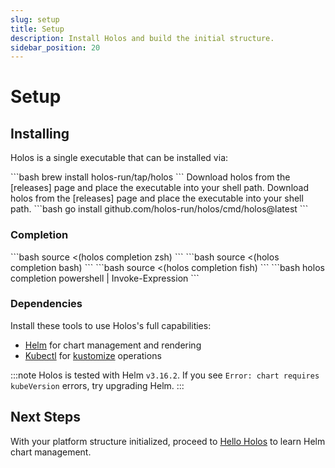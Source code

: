 ```yaml
---
slug: setup
title: Setup
description: Install Holos and build the initial structure.
sidebar_position: 20
---
```



# Setup

## Installing

Holos is a single executable that can be installed via:

<Tabs groupId="FE2C74C8-B3A3-4AEA-BBD3-F57FAA654B6F">
  <TabItem value="brew" label="macOS">
```bash
brew install holos-run/tap/holos
```
  </TabItem>
  <TabItem value="linux" label="Linux">
Download holos from the [releases] page and place the executable into your shell
path.
  </TabItem>
  <TabItem value="win" label="Windows">
Download holos from the [releases] page and place the executable into your shell
path.
  </TabItem>
  <TabItem value="go" label="Go">
```bash
go install github.com/holos-run/holos/cmd/holos@latest
```
  </TabItem>
</Tabs>

### Completion

<Tabs groupId="65F79D28-2E57-4A90-8EBA-3D8758C80233">
  <TabItem value="zsh" label="zsh">
```bash
source <(holos completion zsh)
```
  </TabItem>
  <TabItem value="bash" label="bash">
```bash
source <(holos completion bash)
```
  </TabItem>
  <TabItem value="fish" label="fish">
```bash
source <(holos completion fish)
```
  </TabItem>
  <TabItem value="powershell" label="powershell">
```bash
holos completion powershell | Invoke-Expression
```
  </TabItem>
</Tabs>

### Dependencies

Install these tools to use Holos's full capabilities:

- [Helm] for chart management and rendering
- [Kubectl] for [kustomize] operations

:::note
Holos is tested with Helm `v3.16.2`. If you see `Error: chart requires
kubeVersion` errors, try upgrading Helm.
:::

## Next Steps

With your platform structure initialized, proceed to [Hello Holos] to learn Helm
chart management.

[Helm]: https://github.com/helm/helm/releases
[Kubectl]: https://kubernetes.io/docs/tasks/tools/
[kustomize]: https://kustomize.io/
[Local Cluster]: ../topics/local-cluster.mdx
[Hello Holos]: ./hello-holos.mdx
[releases]: https://github.com/holos-run/holos/releases
[k3d]: https://k3d.io/
[OrbStack]: https://docs.orbstack.dev/install
[Docker]: https://docs.docker.com/get-started/get-docker/
